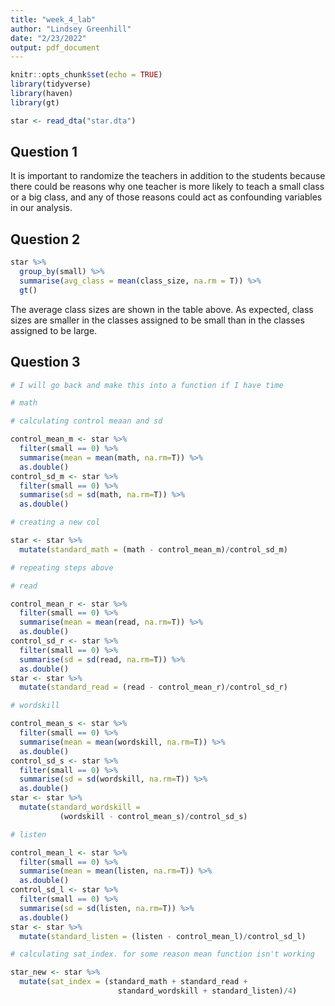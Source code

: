 ```yaml
---
title: "week_4_lab"
author: "Lindsey Greenhill"
date: "2/23/2022"
output: pdf_document
---
```


```r
knitr::opts_chunk$set(echo = TRUE)
library(tidyverse)
library(haven)
library(gt)

star <- read_dta("star.dta")
```

## Question 1
  
  It is important to randomize the teachers in addition to the students because
  there could be reasons why one teacher is more likely to teach a small class
  or a big class, and any of those reasons could act as confounding variables
  in our analysis. 

## Question 2

```r
star %>%
  group_by(small) %>%
  summarise(avg_class = mean(class_size, na.rm = T)) %>%
  gt()

```


The average class sizes are shown in the table above. As expected, class sizes
are smaller in the classes assigned to be small than in the classes assigned
to be large. 

## Question 3

```r

# I will go back and make this into a function if I have time

# math

# calculating control meaan and sd

control_mean_m <- star %>%
  filter(small == 0) %>%
  summarise(mean = mean(math, na.rm=T)) %>%
  as.double()
control_sd_m <- star %>%
  filter(small == 0) %>%
  summarise(sd = sd(math, na.rm=T)) %>%
  as.double()

# creating a new col

star <- star %>%
  mutate(standard_math = (math - control_mean_m)/control_sd_m)

# repeating steps above

# read

control_mean_r <- star %>%
  filter(small == 0) %>%
  summarise(mean = mean(read, na.rm=T)) %>%
  as.double()
control_sd_r <- star %>%
  filter(small == 0) %>%
  summarise(sd = sd(read, na.rm=T)) %>%
  as.double()
star <- star %>%
  mutate(standard_read = (read - control_mean_r)/control_sd_r)

# wordskill

control_mean_s <- star %>%
  filter(small == 0) %>%
  summarise(mean = mean(wordskill, na.rm=T)) %>%
  as.double()
control_sd_s <- star %>%
  filter(small == 0) %>%
  summarise(sd = sd(wordskill, na.rm=T)) %>%
  as.double()
star <- star %>%
  mutate(standard_wordskill = 
           (wordskill - control_mean_s)/control_sd_s)

# listen

control_mean_l <- star %>%
  filter(small == 0) %>%
  summarise(mean = mean(listen, na.rm=T)) %>%
  as.double()
control_sd_l <- star %>%
  filter(small == 0) %>%
  summarise(sd = sd(listen, na.rm=T)) %>%
  as.double()
star <- star %>%
  mutate(standard_listen = (listen - control_mean_l)/control_sd_l)

# calculating sat_index. for some reason mean function isn't working

star_new <- star %>%
  mutate(sat_index = (standard_math + standard_read + 
                        standard_wordskill + standard_listen)/4)

```

